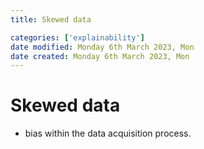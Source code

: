 ```yaml
---
title: Skewed data

categories: ['explainability']
date modified: Monday 6th March 2023, Mon
date created: Monday 6th March 2023, Mon
---
```


# Skewed data


- bias within the data acquisition process.



